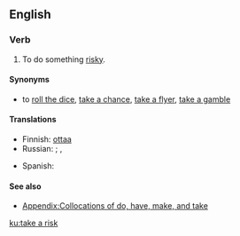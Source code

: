 ==English==

===Verb===
{{en-verb|head=[[take]] [[a]] [[risk]]|takes a risk|taking a risk|took a risk|taken a risk}}

# {{label|en|idiomatic}} To do something [[risky]].

====Synonyms====
* to [[roll the dice]], [[take a chance]], [[take a flyer]], [[take a gamble]]

====Translations====
{{trans-top|to do something risky}}
* Finnish: [[ottaa#Finnish|ottaa]] {{t+|fi|riski}}
* Russian: {{t|ru|пойти́ на риск|pf}}; {{t+|ru|рискова́ть|impf}}, {{t+|ru|рискну́ть|pf}}
{{trans-mid}}
* Spanish: {{t+|es|arriesgarse}}
{{trans-bottom}}

====See also====
* [[Appendix:Collocations of do, have, make, and take]]

[[ku:take a risk]]